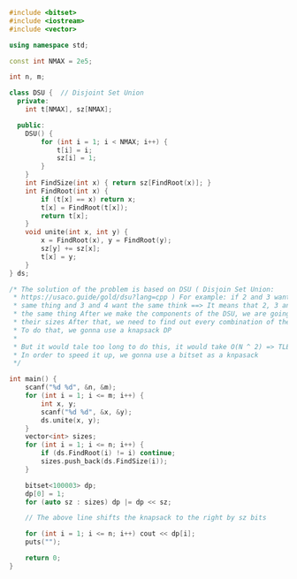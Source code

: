 ```cpp
#include <bitset>
#include <iostream>
#include <vector>

using namespace std;

const int NMAX = 2e5;

int n, m;

class DSU {  // Disjoint Set Union
  private:
	int t[NMAX], sz[NMAX];

  public:
	DSU() {
		for (int i = 1; i < NMAX; i++) {
			t[i] = i;
			sz[i] = 1;
		}
	}
	int FindSize(int x) { return sz[FindRoot(x)]; }
	int FindRoot(int x) {
		if (t[x] == x) return x;
		t[x] = FindRoot(t[x]);
		return t[x];
	}
	void unite(int x, int y) {
		x = FindRoot(x), y = FindRoot(y);
		sz[y] += sz[x];
		t[x] = y;
	}
} ds;

/* The solution of the problem is based on DSU ( Disjoin Set Union:
 * https://usaco.guide/gold/dsu?lang=cpp ) For example: if 2 and 3 want  the
 * same thing and 3 and 4 want the same think ==> It means that 2, 3 and 4 want
 * the same thing After we make the components of the DSU, we are going to use
 * their sizes After that, we need to find out every combination of these sizes
 * To do that, we gonna use a knapsack DP
 *
 * But it would tale too long to do this, it would take O(N ^ 2) => TLE
 * In order to speed it up, we gonna use a bitset as a knpasack
 */

int main() {
	scanf("%d %d", &n, &m);
	for (int i = 1; i <= m; i++) {
		int x, y;
		scanf("%d %d", &x, &y);
		ds.unite(x, y);
	}
	vector<int> sizes;
	for (int i = 1; i <= n; i++) {
		if (ds.FindRoot(i) != i) continue;
		sizes.push_back(ds.FindSize(i));
	}

	bitset<100003> dp;
	dp[0] = 1;
	for (auto sz : sizes) dp |= dp << sz;

	// The above line shifts the knapsack to the right by sz bits

	for (int i = 1; i <= n; i++) cout << dp[i];
	puts("");

	return 0;
}
```
